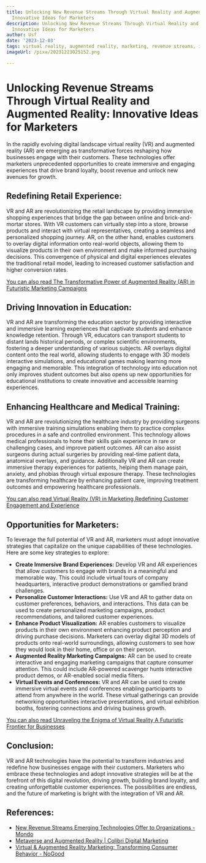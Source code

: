 ```yaml
---
title: Unlocking New Revenue Streams Through Virtual Reality and Augmented Reality
  Innovative Ideas for Marketers
description: Unlocking New Revenue Streams Through Virtual Reality and Augmented Reality
  Innovative Ideas for Marketers
author: Usf
date: '2023-12-03'
tags: virtual reality, augmented reality, marketing, revenue streams, innovation
imageUrl: /pixa/20231223025152.png

---
```

# Unlocking Revenue Streams Through Virtual  Reality and Augmented Reality: Innovative Ideas  for Marketers

In the rapidly evolving  digital landscape virtual reality (VR) and augmented reality (AR)  are emerging as  transformative forces reshaping  how businesses engage with their  customers. These technologies offer  marketers unprecedented opportunities to create immersive  and engaging experiences that drive brand loyalty, boost revenue and unlock new avenues for growth.

## Redefining Retail Experience:

VR and AR are  revolutionizing the retail landscape by providing immersive shopping experiences that bridge the gap between online and  brick-and-mortar stores. With VR customers can virtually step into a store, browse products and interact with  virtual representatives, creating a seamless and personalized shopping journey. AR, on the other hand, enables customers  to overlay digital information onto  real-world objects, allowing them to visualize products in their own  environment and make informed purchasing decisions. This convergence of physical and digital experiences  elevates the traditional retail model, leading to increased customer satisfaction and  higher conversion rates.

[You can also  read The Transformative Power of Augmented Reality (AR) in Futuristic Marketing Campaigns](The%20Transformative%20Power%20of%20Augmented%20Reality%20%28AR%29%20in%20Futuristic%20Marketing%20Campaigns)


##  Driving Innovation in Education:

VR and AR are transforming the education sector by providing interactive and immersive learning experiences that  captivate students and enhance knowledge retention. Through VR, educators  can transport students to distant lands historical periods, or complex scientific environments, fostering a deeper understanding of various subjects. AR overlays digital content onto  the  real world, allowing students to  engage with 3D models interactive simulations, and  educational games making  learning more  engaging and memorable. This  integration of technology into education not only improves student outcomes but also  opens up new opportunities for educational institutions  to create innovative and  accessible learning experiences.

## Enhancing Healthcare and  Medical Training:

VR and AR are revolutionizing the healthcare industry by providing surgeons with immersive training simulations enabling them to practice complex procedures in  a safe and controlled environment. This technology allows medical professionals to hone their skills gain  experience in rare or challenging cases, and improve patient outcomes. AR can  also assist surgeons during  actual surgeries by providing real-time patient  data, anatomical overlays, and guidance. Additionally VR and AR can create immersive therapy experiences for patients,  helping them manage pain, anxiety, and phobias through virtual exposure therapy. These technologies are transforming healthcare by  enhancing patient care, improving treatment outcomes and empowering healthcare professionals.

[You can also read Virtual Reality (VR)  in Marketing Redefining Customer Engagement and Experience](Virtual%20Reality%20%28VR%29%20in%20Marketing%20Redefining%20Customer%20Engagement%20and%20Experience)


## Opportunities for Marketers:

To leverage the full potential of VR and AR, marketers must adopt innovative strategies  that capitalize on  the unique capabilities of these technologies. Here  are some key strategies to explore:

*  **Create  Immersive Brand Experiences:** Develop VR and AR experiences  that allow customers to engage with brands in a meaningful and memorable way. This could include virtual tours of company headquarters, interactive product demonstrations or  gamified brand challenges.
* **Personalize Customer Interactions:** Use VR and AR to gather data  on customer  preferences, behaviors, and interactions. This data can be used  to create personalized marketing campaigns, product  recommendations, and  tailored  customer experiences.
* **Enhance Product Visualization:** AR enables  customers to visualize products in their own environment enhancing product perception and driving purchase decisions. Marketers can overlay digital  3D models of products onto real-world surroundings, allowing customers to see how they would look in  their home,  office or on their person.
*  **Augmented Reality Marketing Campaigns:** AR can be used to create interactive and engaging marketing campaigns that capture consumer attention. This could  include  AR-powered scavenger hunts interactive product demos, or AR-enabled social media filters.
* **Virtual Events and  Conferences:** VR and AR can be used to create immersive virtual events and conferences enabling participants to attend from anywhere in the world.  These virtual  gatherings can provide networking opportunities interactive presentations, and virtual exhibition booths, fostering connections and driving business growth.

[You can  also read Unraveling the Enigma of Virtual Reality A Futuristic  Frontier for Businesses](Unraveling%20the%20Enigma%20of%20Virtual%20Reality%20A%20Futuristic%20Frontier%20for%20Businesses)


## Conclusion:

VR and AR technologies have the potential to transform industries and redefine  how businesses engage with their customers. Marketers who embrace these technologies and adopt innovative strategies will be at the forefront of this digital revolution, driving growth, building brand loyalty, and creating unforgettable customer experiences. The possibilities are  endless, and  the future of marketing is bright with the integration of VR  and AR.

## References:
- [New Revenue Streams Emerging Technologies Offer to Organizations - Mondo](https://mondo.com/insights/new-revenue-streams-emerging-technologies-offer-organizations/)
- [Metaverse and Augmented Reality | Colibri Digital Marketing](https://colibridigitalmarketing.com/metaverse-and-augmented-reality-for-business/)
- [Virtual & Augmented Reality Marketing: Transforming Consumer Behavior - NoGood](https://nogood.io/2023/08/06/augmented-reality-marketing/)
